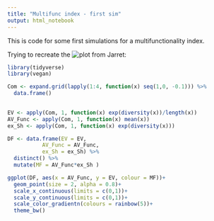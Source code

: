 ```yaml
---
title: "Multifunc index - first sim"
output: html_notebook
---
```


This is code for some first simulations for a multifunctionality index.

Trying to recreate the ![plot from Jarret](Jarret_20170925.tiff):

```r
library(tidyverse)
library(vegan)
```


```r

Com <- expand.grid(lapply(1:4, function(x) seq(1,0, -0.1))) %>% 
  data.frame()
  

EV <- apply(Com, 1, function(x) exp(diversity(x))/length(x))
AV_Func <- apply(Com, 1, function(x) mean(x))
ex_Sh <- apply(Com, 1, function(x) exp(diversity(x)))

DF <- data.frame(EV = EV,
           AV_Func = AV_Func,
           ex_Sh = ex_Sh) %>%
  distinct() %>% 
  mutate(MF = AV_Func*ex_Sh )

ggplot(DF, aes(x = AV_Func, y = EV, colour = MF))+
  geom_point(size = 2, alpha = 0.8)+
  scale_x_continuous(limits = c(0,1))+
  scale_y_continuous(limits = c(0,1))+
  scale_color_gradientn(colours = rainbow(5))+
  theme_bw()
  
```

